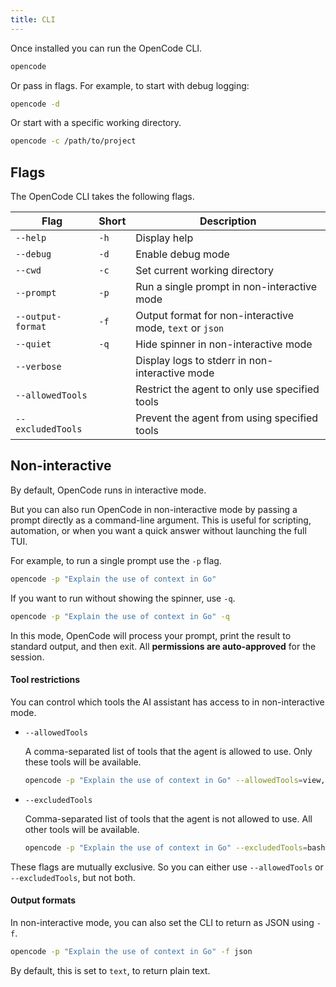 ```yaml
---
title: CLI
---
```


Once installed you can run the OpenCode CLI.

```bash
opencode
```

Or pass in flags. For example, to start with debug logging:

```bash
opencode -d
```

Or start with a specific working directory.

```bash
opencode -c /path/to/project
```

## Flags 

The OpenCode CLI takes the following flags.

| Flag | Short | Description |
| -- | -- | -- |
| `--help` | `-h`  | Display help |
| `--debug` | `-d`  | Enable debug mode |
| `--cwd` | `-c`  | Set current working directory |
| `--prompt` | `-p`  | Run a single prompt in non-interactive mode |
| `--output-format` | `-f`  | Output format for non-interactive mode, `text` or `json` |
| `--quiet` | `-q`  | Hide spinner in non-interactive mode |
| `--verbose` |       | Display logs to stderr in non-interactive mode |
| `--allowedTools` |       | Restrict the agent to only use specified tools |
| `--excludedTools` |       | Prevent the agent from using specified tools |

## Non-interactive

By default, OpenCode runs in interactive mode.

But you can also run OpenCode in non-interactive mode by passing a prompt directly as a command-line argument. This is useful for scripting, automation, or when you want a quick answer without launching the full TUI.

For example, to run a single prompt use the `-p` flag.

```bash "-p"
opencode -p "Explain the use of context in Go"
```

If you want to run without showing the spinner, use `-q`.

```bash "-q"
opencode -p "Explain the use of context in Go" -q
```

In this mode, OpenCode will process your prompt, print the result to standard output, and then exit. All **permissions are auto-approved** for the session.

#### Tool restrictions

You can control which tools the AI assistant has access to in non-interactive mode.

- `--allowedTools`

  A comma-separated list of tools that the agent is allowed to use. Only these tools will be available.

  ```bash "--allowedTools"
  opencode -p "Explain the use of context in Go" --allowedTools=view,ls,glob
  ```

- `--excludedTools`

  Comma-separated list of tools that the agent is not allowed to use. All other tools will be available.

  ```bash "--excludedTools"
  opencode -p "Explain the use of context in Go" --excludedTools=bash,edit
  ```

These flags are mutually exclusive. So you can either use `--allowedTools` or `--excludedTools`, but not both.

#### Output formats

In non-interactive mode, you can also set the CLI to return as JSON using `-f`.

```bash "-f json"
opencode -p "Explain the use of context in Go" -f json
```

By default, this is set to `text`, to return plain text.
